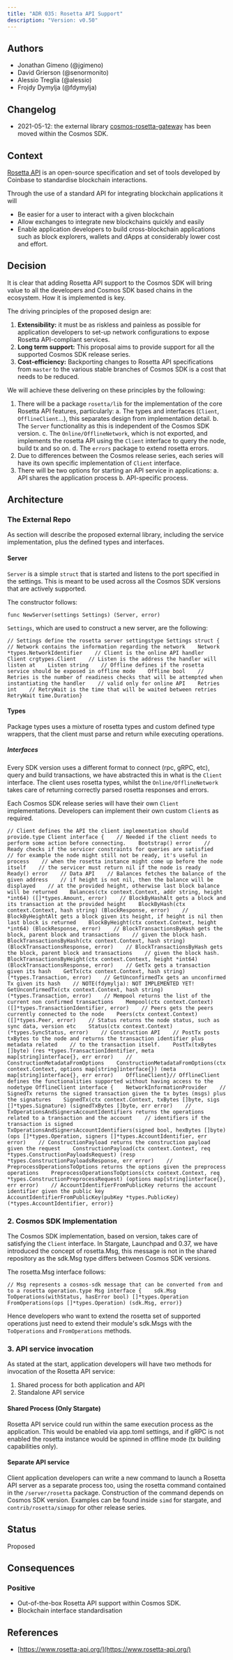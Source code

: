 ```yaml
---
title: "ADR 035: Rosetta API Support"
description: "Version: v0.50"
---
```


## Authors[​](#authors "Direct link to Authors")

* Jonathan Gimeno (@jgimeno)
* David Grierson (@senormonito)
* Alessio Treglia (@alessio)
* Frojdy Dymylja (@fdymylja)

## Changelog[​](#changelog "Direct link to Changelog")

* 2021-05-12: the external library [cosmos-rosetta-gateway](https://github.com/tendermint/cosmos-rosetta-gateway) has been moved within the Cosmos SDK.

## Context[​](#context "Direct link to Context")

[Rosetta API](https://www.rosetta-api.org/) is an open-source specification and set of tools developed by Coinbase to standardise blockchain interactions.

Through the use of a standard API for integrating blockchain applications it will

* Be easier for a user to interact with a given blockchain
* Allow exchanges to integrate new blockchains quickly and easily
* Enable application developers to build cross-blockchain applications such as block explorers, wallets and dApps at considerably lower cost and effort.

## Decision[​](#decision "Direct link to Decision")

It is clear that adding Rosetta API support to the Cosmos SDK will bring value to all the developers and Cosmos SDK based chains in the ecosystem. How it is implemented is key.

The driving principles of the proposed design are:

1. **Extensibility:** it must be as riskless and painless as possible for application developers to set-up network configurations to expose Rosetta API-compliant services.
2. **Long term support:** This proposal aims to provide support for all the supported Cosmos SDK release series.
3. **Cost-efficiency:** Backporting changes to Rosetta API specifications from `master` to the various stable branches of Cosmos SDK is a cost that needs to be reduced.

We will achieve these delivering on these principles by the following:

1. There will be a package `rosetta/lib` for the implementation of the core Rosetta API features, particularly: a. The types and interfaces (`Client`, `OfflineClient`...), this separates design from implementation detail. b. The `Server` functionality as this is independent of the Cosmos SDK version. c. The `Online/OfflineNetwork`, which is not exported, and implements the rosetta API using the `Client` interface to query the node, build tx and so on. d. The `errors` package to extend rosetta errors.
2. Due to differences between the Cosmos release series, each series will have its own specific implementation of `Client` interface.
3. There will be two options for starting an API service in applications: a. API shares the application process b. API-specific process.

## Architecture[​](#architecture "Direct link to Architecture")

### The External Repo[​](#the-external-repo "Direct link to The External Repo")

As section will describe the proposed external library, including the service implementation, plus the defined types and interfaces.

#### Server[​](#server "Direct link to Server")

`Server` is a simple `struct` that is started and listens to the port specified in the settings. This is meant to be used across all the Cosmos SDK versions that are actively supported.

The constructor follows:

`func NewServer(settings Settings) (Server, error)`

`Settings`, which are used to construct a new server, are the following:

```
// Settings define the rosetta server settingstype Settings struct {    // Network contains the information regarding the network    Network *types.NetworkIdentifier    // Client is the online API handler    Client crgtypes.Client    // Listen is the address the handler will listen at    Listen string    // Offline defines if the rosetta service should be exposed in offline mode    Offline bool    // Retries is the number of readiness checks that will be attempted when instantiating the handler    // valid only for online API    Retries int    // RetryWait is the time that will be waited between retries    RetryWait time.Duration}
```

#### Types[​](#types "Direct link to Types")

Package types uses a mixture of rosetta types and custom defined type wrappers, that the client must parse and return while executing operations.

##### Interfaces[​](#interfaces "Direct link to Interfaces")

Every SDK version uses a different format to connect (rpc, gRPC, etc), query and build transactions, we have abstracted this in what is the `Client` interface. The client uses rosetta types, whilst the `Online/OfflineNetwork` takes care of returning correctly parsed rosetta responses and errors.

Each Cosmos SDK release series will have their own `Client` implementations. Developers can implement their own custom `Client`s as required.

```
// Client defines the API the client implementation should provide.type Client interface {    // Needed if the client needs to perform some action before connecting.    Bootstrap() error    // Ready checks if the servicer constraints for queries are satisfied    // for example the node might still not be ready, it's useful in process    // when the rosetta instance might come up before the node itself    // the servicer must return nil if the node is ready    Ready() error    // Data API    // Balances fetches the balance of the given address    // if height is not nil, then the balance will be displayed    // at the provided height, otherwise last block balance will be returned    Balances(ctx context.Context, addr string, height *int64) ([]*types.Amount, error)    // BlockByHashAlt gets a block and its transaction at the provided height    BlockByHash(ctx context.Context, hash string) (BlockResponse, error)    // BlockByHeightAlt gets a block given its height, if height is nil then last block is returned    BlockByHeight(ctx context.Context, height *int64) (BlockResponse, error)    // BlockTransactionsByHash gets the block, parent block and transactions    // given the block hash.    BlockTransactionsByHash(ctx context.Context, hash string) (BlockTransactionsResponse, error)    // BlockTransactionsByHash gets the block, parent block and transactions    // given the block hash.    BlockTransactionsByHeight(ctx context.Context, height *int64) (BlockTransactionsResponse, error)    // GetTx gets a transaction given its hash    GetTx(ctx context.Context, hash string) (*types.Transaction, error)    // GetUnconfirmedTx gets an unconfirmed Tx given its hash    // NOTE(fdymylja): NOT IMPLEMENTED YET!    GetUnconfirmedTx(ctx context.Context, hash string) (*types.Transaction, error)    // Mempool returns the list of the current non confirmed transactions    Mempool(ctx context.Context) ([]*types.TransactionIdentifier, error)    // Peers gets the peers currently connected to the node    Peers(ctx context.Context) ([]*types.Peer, error)    // Status returns the node status, such as sync data, version etc    Status(ctx context.Context) (*types.SyncStatus, error)    // Construction API    // PostTx posts txBytes to the node and returns the transaction identifier plus metadata related    // to the transaction itself.    PostTx(txBytes []byte) (res *types.TransactionIdentifier, meta map[string]interface{}, err error)    // ConstructionMetadataFromOptions    ConstructionMetadataFromOptions(ctx context.Context, options map[string]interface{}) (meta map[string]interface{}, err error)    OfflineClient}// OfflineClient defines the functionalities supported without having access to the nodetype OfflineClient interface {    NetworkInformationProvider    // SignedTx returns the signed transaction given the tx bytes (msgs) plus the signatures    SignedTx(ctx context.Context, txBytes []byte, sigs []*types.Signature) (signedTxBytes []byte, err error)    // TxOperationsAndSignersAccountIdentifiers returns the operations related to a transaction and the account    // identifiers if the transaction is signed    TxOperationsAndSignersAccountIdentifiers(signed bool, hexBytes []byte) (ops []*types.Operation, signers []*types.AccountIdentifier, err error)    // ConstructionPayload returns the construction payload given the request    ConstructionPayload(ctx context.Context, req *types.ConstructionPayloadsRequest) (resp *types.ConstructionPayloadsResponse, err error)    // PreprocessOperationsToOptions returns the options given the preprocess operations    PreprocessOperationsToOptions(ctx context.Context, req *types.ConstructionPreprocessRequest) (options map[string]interface{}, err error)    // AccountIdentifierFromPublicKey returns the account identifier given the public key    AccountIdentifierFromPublicKey(pubKey *types.PublicKey) (*types.AccountIdentifier, error)}
```

### 2. Cosmos SDK Implementation[​](#2-cosmos-sdk-implementation "Direct link to 2. Cosmos SDK Implementation")

The Cosmos SDK implementation, based on version, takes care of satisfying the `Client` interface. In Stargate, Launchpad and 0.37, we have introduced the concept of rosetta.Msg, this message is not in the shared repository as the sdk.Msg type differs between Cosmos SDK versions.

The rosetta.Msg interface follows:

```
// Msg represents a cosmos-sdk message that can be converted from and to a rosetta operation.type Msg interface {    sdk.Msg    ToOperations(withStatus, hasError bool) []*types.Operation    FromOperations(ops []*types.Operation) (sdk.Msg, error)}
```

Hence developers who want to extend the rosetta set of supported operations just need to extend their module's sdk.Msgs with the `ToOperations` and `FromOperations` methods.

### 3. API service invocation[​](#3-api-service-invocation "Direct link to 3. API service invocation")

As stated at the start, application developers will have two methods for invocation of the Rosetta API service:

1. Shared process for both application and API
2. Standalone API service

#### Shared Process (Only Stargate)[​](#shared-process-only-stargate "Direct link to Shared Process (Only Stargate)")

Rosetta API service could run within the same execution process as the application. This would be enabled via app.toml settings, and if gRPC is not enabled the rosetta instance would be spinned in offline mode (tx building capabilities only).

#### Separate API service[​](#separate-api-service "Direct link to Separate API service")

Client application developers can write a new command to launch a Rosetta API server as a separate process too, using the rosetta command contained in the `/server/rosetta` package. Construction of the command depends on Cosmos SDK version. Examples can be found inside `simd` for stargate, and `contrib/rosetta/simapp` for other release series.

## Status[​](#status "Direct link to Status")

Proposed

## Consequences[​](#consequences "Direct link to Consequences")

### Positive[​](#positive "Direct link to Positive")

* Out-of-the-box Rosetta API support within Cosmos SDK.
* Blockchain interface standardisation

## References[​](#references "Direct link to References")

* [https://www.rosetta-api.org/](https://www.rosetta-api.org/)
